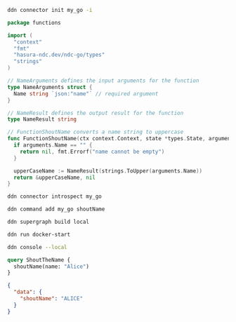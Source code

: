 ```sh title="Initalize a new connector and select hasura/go from the list:"
ddn connector init my_go -i
```

```go title="Rename hello.go to nameToUpperCase.go:"
package functions

import (
  "context"
  "fmt"
  "hasura-ndc.dev/ndc-go/types"
  "strings"
)

// NameArguments defines the input arguments for the function
type NameArguments struct {
  Name string `json:"name"` // required argument
}

// NameResult defines the output result for the function
type NameResult string

// FunctionShoutName converts a name string to uppercase
func FunctionShoutName(ctx context.Context, state *types.State, arguments *NameArguments) (*NameResult, error) {
  if arguments.Name == "" {
    return nil, fmt.Errorf("name cannot be empty")
  }

  upperCaseName := NameResult(strings.ToUpper(arguments.Name))
  return &upperCaseName, nil
}
```

```bash title="Introspect the connector:"
ddn connector introspect my_go
```

```bash title="Track the function:"
ddn command add my_go shoutName
```

```bash title="Create a new build:"
ddn supergraph build local
```

```bash title="Start your services:"
ddn run docker-start
```

```bash title="Open your development console:"
ddn console --local
```

```graphql title="You can now query your expanded table with the transformed name:"
query ShoutTheName {
  shoutName(name: "Alice")
}
```

```json title="With a response like this:"
{
  "data": {
    "shoutName": "ALICE"
  }
}
```
